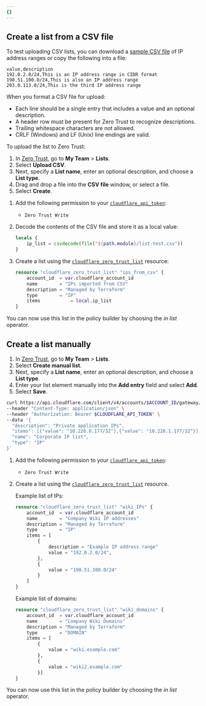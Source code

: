 ```yaml
---
{}
---
```



## Create a list from a CSV file

To test uploading CSV lists, you can download a [sample CSV file](/cloudflare-one/static/list-test.csv) of IP address ranges or copy the following into a file:

```csv title="list-test.csv"
value,description
192.0.2.0/24,This is an IP address range in CIDR format
198.51.100.0/24,This is also an IP address range
203.0.113.0/24,This is the third IP address range

```

When you format a CSV file for upload:

- Each line should be a single entry that includes a value and an optional description.
- A header row must be present for Zero Trust to recognize descriptions.
- Trailing whitespace characters are not allowed.
- CRLF (Windows) and LF (Unix) line endings are valid.

To upload the list to Zero Trust:

<Tabs syncKey="dashPlusAPI"> <TabItem label="Dashboard">

1. In [Zero Trust](https://one.dash.cloudflare.com), go to **My Team** > **Lists**.
2. Select **Upload CSV**.
3. Next, specify a **List name**, enter an optional description, and choose a **List type**.
4. Drag and drop a file into the **CSV file** window, or select a file.
5. Select **Create**.

</TabItem>
<TabItem label="Terraform (v5)">

1. Add the following permission to your [`cloudflare_api_token`](https://registry.terraform.io/providers/cloudflare/cloudflare/latest/docs/resources/api_token):
	- `Zero Trust Write`

2. Decode the contents of the CSV file and store it as a local value:

	```tf
	locals {
		ip_list = csvdecode(file("${path.module}/list-test.csv"))
	}
	```
3. Create a list using the [`cloudflare_zero_trust_list`](https://registry.terraform.io/providers/cloudflare/cloudflare/latest/docs/resources/zero_trust_list) resource:

	```tf
	resource "cloudflare_zero_trust_list" "ips_from_csv" {
		account_id  = var.cloudflare_account_id
		name        = "IPs imported from CSV"
		description = "Managed by Terraform"
		type        = "IP"
		items 			= local.ip_list
	}
	```

</TabItem>
</Tabs>

You can now use this list in the policy builder by choosing the _in list_ operator.

## Create a list manually

<Tabs syncKey="dashPlusAPI"> <TabItem label="Dashboard">

1. In [Zero Trust](https://one.dash.cloudflare.com), go to **My Team** > **Lists**.
2. Select **Create manual list**.
3. Next, specify a **List name**, enter an optional description, and choose a **List type**.
4. Enter your list element manually into the **Add entry** field and select **Add**.
5. Select **Save**.

</TabItem>

<TabItem label="API">

```bash
curl https://api.cloudflare.com/client/v4/accounts/$ACCOUNT_ID/gateway/lists \
--header "Content-Type: application/json" \
--header "Authorization: Bearer $CLOUDFLARE_API_TOKEN" \
--data '{
  "description": "Private application IPs",
  "items": [{"value": "10.226.0.177/32"},{"value": "10.226.1.177/32"}],
  "name": "Corporate IP list",
  "type": "IP"
}'
```

</TabItem>
<TabItem label="Terraform (v5)">

1. Add the following permission to your [`cloudflare_api_token`](https://registry.terraform.io/providers/cloudflare/cloudflare/latest/docs/resources/api_token):
	- `Zero Trust Write`

2. Create a list using the [`cloudflare_zero_trust_list`](https://registry.terraform.io/providers/cloudflare/cloudflare/latest/docs/resources/zero_trust_list) resource.

	Example list of IPs:
	```tf
	resource "cloudflare_zero_trust_list" "wiki_IPs" {
		account_id  = var.cloudflare_account_id
		name        = "Company Wiki IP addresses"
		description = "Managed by Terraform"
		type        = "IP"
		items = [
			{
				description = "Example IP address range"
				value = "192.0.2.0/24",
			},
			{
				value = "198.51.100.0/24"
			}
		]
	}
	```

	Example list of domains:
	```tf
	resource "cloudflare_zero_trust_list" "wiki_domains" {
		account_id  = var.cloudflare_account_id
		name        = "Company Wiki Domains"
		description = "Managed by Terraform"
		type        = "DOMAIN"
		items = [
			{
				value = "wiki.example.com"
			},
			{
				value = "wiki2.example.com"
			}]
	}
	```

</TabItem>
</Tabs>

You can now use this list in the policy builder by choosing the _in list_ operator.
